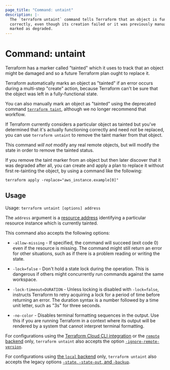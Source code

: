 ```yaml
---
page_title: "Command: untaint"
description: |-
  The `terraform untaint` command tells Terraform that an object is functioning
  correctly, even though its creation failed or it was previously manually
  marked as degraded.
---
```


# Command: untaint

Terraform has a marker called "tainted" which it uses to track that an object
might be damaged and so a future Terraform plan ought to replace it.

Terraform automatically marks an object as "tainted" if an error occurs during
a multi-step "create" action, because Terraform can't be sure that the object
was left in a fully-functional state.

You can also manually mark an object as "tainted" using the deprecated command
[`terraform taint`](/cli/commands/taint), although we no longer recommend that
workflow.

If Terraform currently considers a particular object as tainted but you've
determined that it's actually functioning correctly and need _not_ be replaced,
you can use `terraform untaint` to remove the taint marker from that object.

This command _will not_ modify any real remote objects, but will modify the
state in order to remove the tainted status.

If you remove the taint marker from an object but then later discover that it
was degraded after all, you can create and apply a plan to replace it without
first re-tainting the object, by using a command like the following:

```
terraform apply -replace="aws_instance.example[0]"
```

## Usage

Usage: `terraform untaint [options] address`

The `address` argument is a [resource address](/cli/state/resource-addressing)
identifying a particular resource instance which is currently tainted.

This command also accepts the following options:

- `-allow-missing` - If specified, the command will succeed (exit code 0)
  even if the resource is missing. The command might still return an error
  for other situations, such as if there is a problem reading or writing
  the state.

- `-lock=false` - Don't hold a state lock during the operation. This is
  dangerous if others might concurrently run commands against the same
  workspace.

- `-lock-timeout=DURATION` - Unless locking is disabled with `-lock=false`,
  instructs Terraform to retry acquiring a lock for a period of time before
  returning an error. The duration syntax is a number followed by a time
  unit letter, such as "3s" for three seconds.

- `-no-color` - Disables terminal formatting sequences in the output. Use this
  if you are running Terraform in a context where its output will be
  rendered by a system that cannot interpret terminal formatting.

For configurations using the [Terraform Cloud CLI integration](/cli/cloud) or the [`remote` backend](/language/settings/backends/remote)
only, `terraform untaint`
also accepts the option
[`-ignore-remote-version`](/language/settings/backends/remote#command-line-arguments).

For configurations using
[the `local` backend](/language/settings/backends/local) only,
`terraform untaint` also accepts the legacy options
[`-state`, `-state-out`, and `-backup`](/language/settings/backends/local#command-line-arguments).
